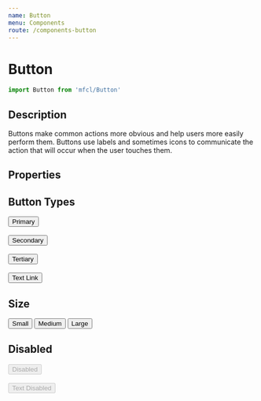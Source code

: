 ```yaml
---
name: Button
menu: Components
route: /components-button
---
```



# Button

```javascript
import Button from 'mfcl/Button'
```

## Description

Buttons make common actions more obvious and help users more easily perform them. Buttons use labels and sometimes icons to communicate the action that will occur when the user touches them.

## Properties

<Props of={Button} />

## Button Types

<Playground>
  <Button>Primary</Button>
  <br />
  <br />
  <Button btnType="secondary">Secondary</Button>
  <br />
  <br />
  <Button btnType="tertiary">Tertiary</Button>
  <br />
  <br />
  <Button btnType="link">Text Link</Button>
  <br />
</Playground>

## Size

<Playground>
  <Button btnType="primary" size="sm">
    Small
  </Button>
  <span style={{ margin: '6px' }} />
  <Button btnType="primary" size="md">
    Medium
  </Button>
  <span style={{ margin: '6px' }} />
  <Button btnType="primary" size="lg">
    Large
  </Button>
</Playground>

## Disabled

<Playground>
  <Button size="lg" disabled btnType="primary">
    Disabled
  </Button>
  <br />
  <br />
  <Button disabled btnType="link">
    Text Disabled
  </Button>
</Playground>
